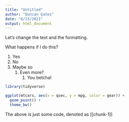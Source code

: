 ```yaml
---
title: "Untitled"
author: "Duncan Gates"
date: "8/23/2021"
output: html_document
---
```


Let’s change the text and the formatting.

What happens if I do this?

1. Yes
2. No
3. Maybe so
   1. Even more?
      1. You betcha!

```r
library(tidyverse)

ggplot(mtcars, aes(x = qsec, y = mpg, color = gear)) +
  geom_point() +
  theme_bw()
```

The above is just some code, denoted as [[chunk-1]]